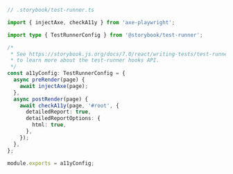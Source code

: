 ```ts
// .storybook/test-runner.ts

import { injectAxe, checkA11y } from 'axe-playwright';

import type { TestRunnerConfig } from '@storybook/test-runner';

/*
 * See https://storybook.js.org/docs/7.0/react/writing-tests/test-runner#test-hook-api-experimental
 * to learn more about the test-runner hooks API.
 */
const a11yConfig: TestRunnerConfig = {
  async preRender(page) {
    await injectAxe(page);
  },
  async postRender(page) {
    await checkA11y(page, '#root', {
      detailedReport: true,
      detailedReportOptions: {
        html: true,
      },
    });
  },
};

module.exports = a11yConfig;
```
